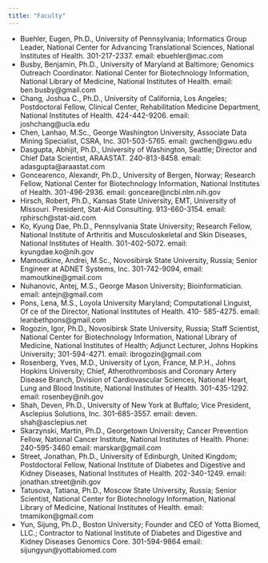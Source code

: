 ```yaml
---
title: "Faculty"
---
```

+ Buehler, Eugen, Ph.D., University of Pennsylvania; Informatics Group Leader, National Center for Advancing Translational Sciences, National Institutes of Health. 301-217-2337. email: ebuehler@mac.com
+ Busby, Benjamin, Ph.D., University of Maryland at Baltimore; Genomics Outreach Coordinator. National Center for Biotechnology Information, National Library of Medicine, National Institutes of Health. email: ben.busby@gmail.com
+ Chang, Joshua C., Ph.D., University of California, Los Angeles; Postdoctoral Fellow, Clinical Center, Rehabilitation Medicine Department, National Institutes of Health. 424-442-9206. email: joshchang@ucla.edu
+ Chen, Lanhao, M.Sc., George Washington University, Associate Data Mining Specialist, CSRA, Inc. 301-503-5765. email: gwchen@gwu.edu
+ Dasgupta, Abhijit, Ph.D., University of Washington, Seattle; Director and Chief Data Scientist, ARAASTAT. 240-813-8458. email: adasgupta@araastat.com
+ Goncearenco, Alexandr, Ph.D., University of Bergen, Norway; Research Fellow, National Center for Biotechnology Information, National Institutes of Health. 301-496-2936. email: gonceare@ncbi.nlm.nih.gov
+ Hirsch, Robert, Ph.D., Kansas State University, EMT, University of Missouri. President, Stat-Aid Consulting. 913-660-3154. email: rphirsch@stat-aid.com
+ Ko, Kyung Dae, Ph.D., Pennsylvania State University; Research Fellow, National Institute of Arthritis and Musculoskeletal and Skin Diseases, National Institutes of Health. 301-402-5072. email: kyungdae.ko@nih.gov
+ Mamoutkine, Andrei, M.Sc., Novosibirsk State University, Russia; Senior Engineer at ADNET Systems, Inc. 301-742-9094, email: mamoutkine@gmail.com
+ Nuhanovic, Antej, M.S., George Mason University; Bioinformatician. email: antejn@gmail.com
+ Pons, Lena, M.S., Loyola University Maryland; Computational Linguist, Of ce of the Director, National Institutes of Health. 410- 585-4275. email: leanbethpons@gmail.com
+ Rogozin, Igor, Ph.D., Novosibirsk State University, Russia; Staff Scientist, National Center for Biotechnology Information, National Library of Medicine, National Institutes of Health; Adjunct Lecturer, Johns Hopkins University; 301-594-4271. email: ibrogozin@gmail.com
+ Rosenberg, Yves, M.D., University of Lyon, France, M.P.H., Johns Hopkins University; Chief, Atherothrombosis and Coronary Artery Disease Branch, Division of Cardiovascular Sciences, National Heart, Lung and Blood Institute, National Institutes of Health. 301-435-1292. email: rosenbey@nih.gov
+ Shah, Deven, Ph.D., University of New York at Buffalo; Vice President, Asclepius Solutions, Inc. 301-685-3557. email: deven.
shah@asclepius.net
+ Skarzynski, Martin, Ph.D., Georgetown University; Cancer Prevention Fellow, National Cancer Institute, National Institutes of Health. Phone: 240-595-3460 email: marskar@gmail.com
+ Street, Jonathan, Ph.D., University of Edinburgh, United Kingdom; Postdoctoral Fellow, National Institute of Diabetes and Digestive and Kidney Diseases, National Institutes of Health. 202-340-1249. email: jonathan.street@nih.gov
+ Tatusova, Tatiana, Ph.D., Moscow State University, Russia; Senior Scientist, National Center for Biotechnology Information, National Library of Medicine, National Institutes of Health. email: tmamikon@gmail.com
+ Yun, Sijung, Ph.D., Boston University; Founder and CEO of Yotta Biomed, LLC.; Contractor to National Institute of Diabetes and Digestive and Kidney Diseases Genomics Core. 301-594-9864 email: sijungyun@yottabiomed.com
